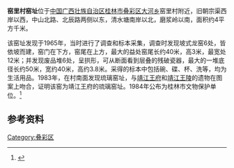 {{文物保护单位
| 级别 = 市县级
| 省名 = 广西壮族自治区
| 市/县名 = 桂林市
| 图片 = 
| 名称 = 张曙墓
| 编号 = 
| 分类 = 古遗址
| 时代 = [[明|明]]
| 所在 = [[桂林市|桂林市]][[叠彩区|叠彩区]]
| 登录 = 1984年
}}
'''窑里村窑址'''位于[[中国|中国]][[广西壮族自治区|广西壮族自治区]][[桂林市|桂林市]][[叠彩区|叠彩区]][[大河乡|大河乡]]窑里村附近，旧朝宗渠西岸以西，中山北路、北辰路两侧以东，清水塘南岸以北，磨浆岭以南，面积约4平方千米。

该窑址发现于1965年，当时进行了调查和标本采集，调查时发现坡式龙窑6处，皆依坡而建，窑门在下方，窑尾在上方，最大的益处窑尾长约40米，高3米，最宽处12米；并发现废品堆6处，呈拱形，可从断面看到层叠的残破瓷器，最大的一堆底径长约50米，宽约40米，高约3.8米。采得的标本中包括碗、碟、杯、洗等，均为生活用品。1983年，在村南面发现琉璃窑址，与[[靖江王府|靖江王府]]和[[靖江王陵|靖江王陵]]的遗物在图案上吻合，证明该窑为靖江王府的琉璃窑址。1984年公布为桂林市文物保护单位。<ref>{{Cite web |url=http://www.gxdqw.com/bin/mse.exe?seachword=&K=b&A=10&rec=209&run=13 |title=文物志·第一章 古遗址、古墓葬·第一节 古遗址 |accessdate=2012-03-03 |archive-date=2016-03-04 |archive-url=https://web.archive.org/web/20160304133002/http://www.gxdqw.com/bin/mse.exe?seachword=&K=b&A=10&rec=209&run=13 |dead-url=yes }}</ref>

==参考资料==
{{reflist}}

[[Category:叠彩区|Category:叠彩区]]